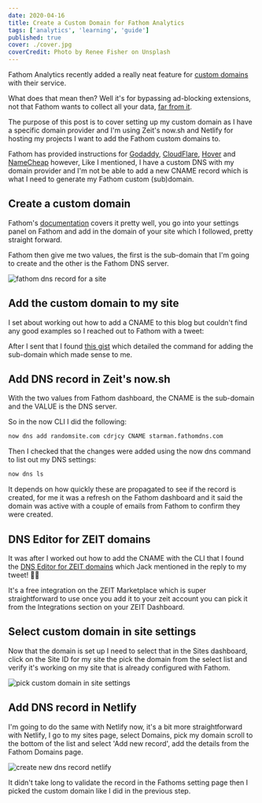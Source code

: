 ```yaml
---
date: 2020-04-16
title: Create a Custom Domain for Fathom Analytics
tags: ['analytics', 'learning', 'guide']
published: true
cover: ./cover.jpg
coverCredit: Photo by Renee Fisher on Unsplash
---
```


Fathom Analytics recently added a really neat feature for [custom
domains] with their service.

What does that mean then? Well it's for bypassing ad-blocking
extensions, not that Fathom wants to collect all your data, [far from
it].

The purpose of this post is to cover setting up my custom domain as I
have a specific domain provider and I'm using Zeit's now.sh and
Netlify for hosting my projects I want to add the Fathom custom
domains to.

Fathom has provided instructions for [Godaddy], [CloudFlare], [Hover]
and [NameCheap] however, Like I mentioned, I have a custom DNS with my
domain provider and I'm not be able to add a new CNAME record which is
what I need to generate my Fathom custom (sub)domain.

## Create a custom domain

Fathom's [documentation] covers it pretty well, you go into your
settings panel on Fathom and add in the domain of your site which I
followed, pretty straight forward.

Fathom then give me two values, the first is the sub-domain that I'm
going to create and the other is the Fathom DNS server.

![fathom dns record for a site](./fathom-dns-record-for-site.png)

## Add the custom domain to my site

I set about working out how to add a CNAME to this blog but couldn't
find any good examples so I reached out to Fathom with a tweet:

<Tweet tweetLink="spences10/status/1250786419536277505" />

After I sent that I found [this gist] which detailed the command for
adding the sub-domain which made sense to me.

## Add DNS record in Zeit's now.sh

With the two values from Fathom dashboard, the CNAME is the sub-domain
and the VALUE is the DNS server.

So in the now CLI I did the following:

```bash
now dns add randomsite.com cdrjcy CNAME starman.fathomdns.com
```

Then I checked that the changes were added using the now dns command
to list out my DNS settings:

```bash
now dns ls
```

It depends on how quickly these are propagated to see if the record is
created, for me it was a refresh on the Fathom dashboard and it said
the domain was active with a couple of emails from Fathom to confirm
they were created.

## DNS Editor for ZEIT domains

It was after I worked out how to add the CNAME with the CLI that I
found the [DNS Editor for ZEIT domains] which Jack mentioned in the
reply to my tweet! 🤦‍♂

It's a free integration on the ZEIT Marketplace which is super
straightforward to use once you add it to your zeit account you can
pick it from the Integrations section on your ZEIT Dashboard.

## Select custom domain in site settings

Now that the domain is set up I need to select that in the Sites
dashboard, click on the Site ID for my site the pick the domain from
the select list and verify it's working on my site that is already
configured with Fathom.

![pick custom domain in site settings](./pick-custom-domain-in-site-settings.png)

## Add DNS record in Netlify

I'm going to do the same with Netlify now, it's a bit more
straightforward with Netlify, I go to my sites page, select Domains,
pick my domain scroll to the bottom of the list and select 'Add new
record', add the details from the Fathom Domains page.

![create new dns record netlify](./create-new-dns-record-netlify.png)

It didn't take long to validate the record in the Fathoms setting page
then I picked the custom domain like I did in the previous step.

<!-- Links -->

[custom domains]: https://usefathom.com/blog/bypass-adblockers
[far from it]: https://usefathom.com/blog/bypass-adblockers
[documentation]: https://usefathom.com/support/custom-domains
[godaddy]: https://ca.godaddy.com/help/add-a-cname-record-19236
[cloudflare]:
  https://support.cloudflare.com/hc/en-us/articles/360020615111-Configuring-a-CNAME-setup
[hover]:
  https://help.hover.com/hc/en-us/articles/217282457-Managing-DNS-records-#h_5eab4aa7-b044-4cc6-a3c0-5869f583edc8
[namecheap]:
  https://www.namecheap.com/support/knowledgebase/article.aspx/9646/2237/how-to-create-a-cname-record-for-your-domain
[this gist]:
  https://gist.github.com/jaydenseric/f4147d7d9788d1f46b30e4ac7b57e6b2
[dns editor for zeit domains]: https://zeit.co/integrations/dns
